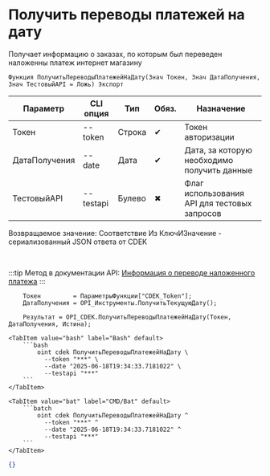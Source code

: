 ﻿---
sidebar_position: 4
description: Получить переводы платежей на дату и другие функции для работы с CDEK в Открытом пакете интеграций - бесплатной open-source библиотеке интеграций для 1С:Предприятие 8, OneScript и CLI
keywords: [1C, 1С, 1С:Предприятие, 1С:Предприятие 8.3, API, Интеграция, Сервисы, Обмен, OneScript, CLI, CDEK]
---


# Получить переводы платежей на дату
 Получает информацию о заказах, по которым был переведен наложенны платеж интернет магазину



`Функция ПолучитьПереводыПлатежейНаДату(Знач Токен, Знач ДатаПолучения, Знач ТестовыйAPI = Ложь) Экспорт`

  | Параметр | CLI опция | Тип | Обяз. | Назначение |
  |-|-|-|-|-|
  | Токен | --token | Строка | &#x2714; | Токен авторизации |
  | ДатаПолучения | --date | Дата | &#x2714; | Дата, за которую необходимо получить данные |
  | ТестовыйAPI | --testapi | Булево | &#x2716; | Флаг использования API для тестовых запросов |

  
  Возвращаемое значение:   Соответствие Из КлючИЗначение - сериализованный JSON ответа от CDEK

<br/>

:::tip
Метод в документации API: [Информация о переводе наложенного платежа](https://api-docs.cdek.ru/71059888.html)
:::
<br/>



```bsl title="Пример использования для 1С:Предприятие/OneScript"
    Токен         = ПараметрыФункции["CDEK_Token"];
    ДатаПолучения = OPI_Инструменты.ПолучитьТекущуюДату();

    Результат = OPI_CDEK.ПолучитьПереводыПлатежейНаДату(Токен, ДатаПолучения, Истина);
```
    

 <Tabs>
  
    <TabItem value="bash" label="Bash" default>
        ```bash
            oint cdek ПолучитьПереводыПлатежейНаДату \
              --token "***" \
              --date "2025-06-18T19:34:33.7181022" \
              --testapi "***"
        ```
    </TabItem>
  
    <TabItem value="bat" label="CMD/Bat" default>
        ```batch
            oint cdek ПолучитьПереводыПлатежейНаДату ^
              --token "***" ^
              --date "2025-06-18T19:34:33.7181022" ^
              --testapi "***"
        ```
    </TabItem>
</Tabs>


```json title="Результат"
{}
```

